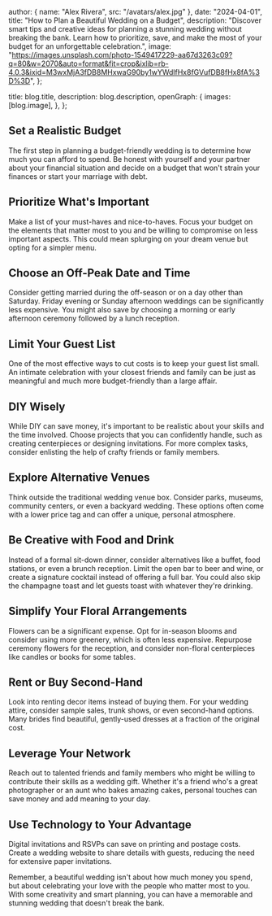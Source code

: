 
  author: { name: "Alex Rivera", src: "/avatars/alex.jpg" },
  date: "2024-04-01",
  title: "How to Plan a Beautiful Wedding on a Budget",
  description:
    "Discover smart tips and creative ideas for planning a stunning wedding without breaking the bank. Learn how to prioritize, save, and make the most of your budget for an unforgettable celebration.",
  image:
    "https://images.unsplash.com/photo-1549417229-aa67d3263c09?q=80&w=2070&auto=format&fit=crop&ixlib=rb-4.0.3&ixid=M3wxMjA3fDB8MHxwaG90by1wYWdlfHx8fGVufDB8fHx8fA%3D%3D",
};

  title: blog.title,
  description: blog.description,
  openGraph: {
    images: [blog.image],
  },
};


## Set a Realistic Budget

The first step in planning a budget-friendly wedding is to determine how much you can afford to spend. Be honest with yourself and your partner about your financial situation and decide on a budget that won't strain your finances or start your marriage with debt.

## Prioritize What's Important

Make a list of your must-haves and nice-to-haves. Focus your budget on the elements that matter most to you and be willing to compromise on less important aspects. This could mean splurging on your dream venue but opting for a simpler menu.

## Choose an Off-Peak Date and Time

Consider getting married during the off-season or on a day other than Saturday. Friday evening or Sunday afternoon weddings can be significantly less expensive. You might also save by choosing a morning or early afternoon ceremony followed by a lunch reception.

## Limit Your Guest List

One of the most effective ways to cut costs is to keep your guest list small. An intimate celebration with your closest friends and family can be just as meaningful and much more budget-friendly than a large affair.

## DIY Wisely

While DIY can save money, it's important to be realistic about your skills and the time involved. Choose projects that you can confidently handle, such as creating centerpieces or designing invitations. For more complex tasks, consider enlisting the help of crafty friends or family members.

## Explore Alternative Venues

Think outside the traditional wedding venue box. Consider parks, museums, community centers, or even a backyard wedding. These options often come with a lower price tag and can offer a unique, personal atmosphere.

## Be Creative with Food and Drink

Instead of a formal sit-down dinner, consider alternatives like a buffet, food stations, or even a brunch reception. Limit the open bar to beer and wine, or create a signature cocktail instead of offering a full bar. You could also skip the champagne toast and let guests toast with whatever they're drinking.

## Simplify Your Floral Arrangements

Flowers can be a significant expense. Opt for in-season blooms and consider using more greenery, which is often less expensive. Repurpose ceremony flowers for the reception, and consider non-floral centerpieces like candles or books for some tables.

## Rent or Buy Second-Hand

Look into renting decor items instead of buying them. For your wedding attire, consider sample sales, trunk shows, or even second-hand options. Many brides find beautiful, gently-used dresses at a fraction of the original cost.

## Leverage Your Network

Reach out to talented friends and family members who might be willing to contribute their skills as a wedding gift. Whether it's a friend who's a great photographer or an aunt who bakes amazing cakes, personal touches can save money and add meaning to your day.

## Use Technology to Your Advantage

Digital invitations and RSVPs can save on printing and postage costs. Create a wedding website to share details with guests, reducing the need for extensive paper invitations.

Remember, a beautiful wedding isn't about how much money you spend, but about celebrating your love with the people who matter most to you. With some creativity and smart planning, you can have a memorable and stunning wedding that doesn't break the bank.